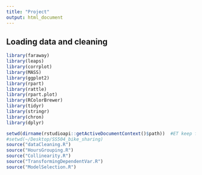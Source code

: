 ---
title: "Project"
output: html_document
---
## Loading data and cleaning
```{r}
library(faraway)
library(leaps)
library(corrplot)
library(MASS)
library(ggplot2)
library(rpart)
library(rattle) 
library(rpart.plot) 
library(RColorBrewer)
library(tidyr)
library(stringr)
library(chron)
library(dplyr)
```


```{r}
setwd(dirname(rstudioapi::getActiveDocumentContext()$path))  #ET keep for ellie
#setwd(~/Desktop/SS504_bike_sharing)
source("dataCleaning.R")
source("HoursGrouping.R")
source("Collinearity.R")
source("TransformingDependentVar.R")
source("ModelSelection.R")
```
